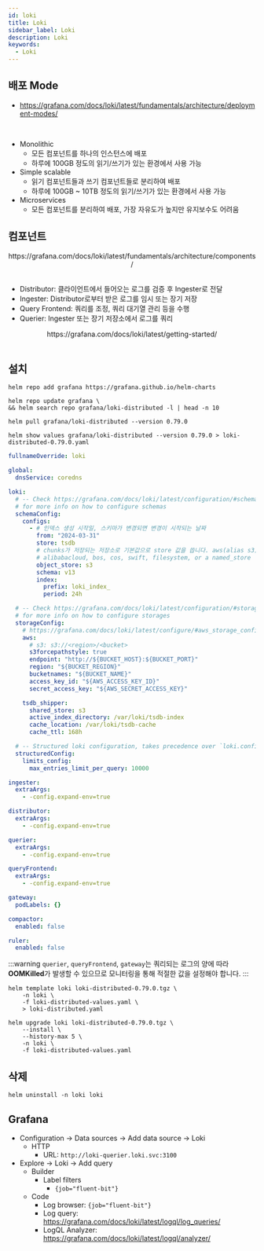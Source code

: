 ```yaml
---
id: loki
title: Loki
sidebar_label: Loki
description: Loki
keywords:
  - Loki
---
```



## 배포 Mode

- https://grafana.com/docs/loki/latest/fundamentals/architecture/deployment-modes/

<br />

- Monolithic
  - 모든 컴포넌트를 하나의 인스턴스에 배포
  - 하루에 100GB 정도의 읽기/쓰기가 있는 환경에서 사용 가능
- Simple scalable
  - 읽기 컴포넌트들과 쓰기 컴포넌트들로 분리하여 배포
  - 하루에 100GB ~ 10TB 정도의 읽기/쓰기가 있는 환경에서 사용 가능
- Microservices
  - 모든 컴포넌트를 분리하여 배포, 가장 자유도가 높지만 유지보수도 어려움

## 컴포넌트

<center>
	<Image
		img={require("@site/static/img/mlops/monitoring/plg/loki_architecture_components.png")}
		width={750}
	/>
</center>
<center>https://grafana.com/docs/loki/latest/fundamentals/architecture/components/</center>
<br />

- Distributor: 클라이언트에서 들어오는 로그를 검증 후 Ingester로 전달
- Ingester: Distributor로부터 받은 로그를 임시 또는 장기 저장
- Query Frontend: 쿼리를 조정, 쿼리 대기열 관리 등을 수행
- Querier: Ingester 또는 장기 저장소에서 로그를 쿼리

<center>
	<Image
		img={require("@site/static/img/mlops/monitoring/plg/simple-scalable-test-environment.png")}
		width={750}
	/>
</center>
<center>https://grafana.com/docs/loki/latest/getting-started/</center>
<br />

## 설치

```shell
helm repo add grafana https://grafana.github.io/helm-charts
```

```shell
helm repo update grafana \
&& helm search repo grafana/loki-distributed -l | head -n 10
```

```shell
helm pull grafana/loki-distributed --version 0.79.0
```

```shell
helm show values grafana/loki-distributed --version 0.79.0 > loki-distributed-0.79.0.yaml
```

```yaml title="loki-distributed-values.yaml"
fullnameOverride: loki

global:
  dnsService: coredns

loki:
  # -- Check https://grafana.com/docs/loki/latest/configuration/#schema_config
  # for more info on how to configure schemas
  schemaConfig:
    configs:
      - # 인덱스 생성 시작일, 스키마가 변경되면 변경이 시작되는 날짜
        from: "2024-03-31"
        store: tsdb
        # chunks가 저장되는 저장소로 기본값으로 store 값을 씁니다. aws(alias s3), azure,
        # alibabacloud, bos, cos, swift, filesystem, or a named_store
        object_store: s3
        schema: v13
        index:
          prefix: loki_index_
          period: 24h

  # -- Check https://grafana.com/docs/loki/latest/configuration/#storage_config
  # for more info on how to configure storages
  storageConfig:
    # https://grafana.com/docs/loki/latest/configure/#aws_storage_config
    aws:
      # s3: s3://<region>/<bucket>
      s3forcepathstyle: true
      endpoint: "http://${BUCKET_HOST}:${BUCKET_PORT}"
      region: "${BUCKET_REGION}"
      bucketnames: "${BUCKET_NAME}"
      access_key_id: "${AWS_ACCESS_KEY_ID}"
      secret_access_key: "${AWS_SECRET_ACCESS_KEY}"

    tsdb_shipper:
      shared_store: s3
      active_index_directory: /var/loki/tsdb-index
      cache_location: /var/loki/tsdb-cache
      cache_ttl: 168h

  # -- Structured loki configuration, takes precedence over `loki.config`, `loki.schemaConfig`, `loki.storageConfig`
  structuredConfig:
    limits_config:
      max_entries_limit_per_query: 10000

ingester:
  extraArgs:
    - -config.expand-env=true

distributor:
  extraArgs:
    - -config.expand-env=true

querier:
  extraArgs:
    - -config.expand-env=true

queryFrontend:
  extraArgs:
    - -config.expand-env=true

gateway:
  podLabels: {}

compactor:
  enabled: false

ruler:
  enabled: false
```

:::warning
`querier`, `queryFrontend`, `gateway`는 쿼리되는 로그의 양에 따라 **OOMKilled**가 발생할 수 있으므로 모니터링을 통해 적절한 값을 설정해야 합니다.
:::

```shell
helm template loki loki-distributed-0.79.0.tgz \
    -n loki \
    -f loki-distributed-values.yaml \
    > loki-distributed.yaml
```

```shell
helm upgrade loki loki-distributed-0.79.0.tgz \
    --install \
    --history-max 5 \
    -n loki \
    -f loki-distributed-values.yaml
```

## 삭제

```shell
helm uninstall -n loki loki
```

## Grafana

- Configuration -\> Data sources -\> Add data source -\> Loki
  - HTTP
    - URL: `http://loki-querier.loki.svc:3100`
- Explore -\> Loki -\> Add query
  - Builder
    - Label filters
      - `{job="fluent-bit"}`
  - Code
    - Log browser: `{job="fluent-bit"}`
    - Log query: https://grafana.com/docs/loki/latest/logql/log_queries/
    - LogQL Analyzer: https://grafana.com/docs/loki/latest/logql/analyzer/
